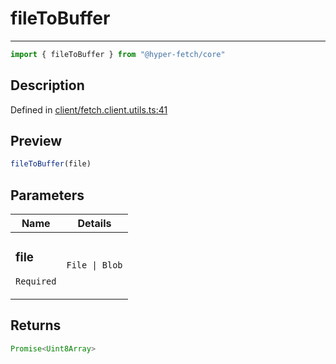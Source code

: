 

# fileToBuffer

<div class="api-docs__separator" data-reactroot="">

---

</div><div class="api-docs__import" data-reactroot="">

```ts
import { fileToBuffer } from "@hyper-fetch/core"
```

</div><div class="api-docs__section">

## Description

</div><div class="api-docs__description"><span class="api-docs__do-not-parse">



</span></div><p class="api-docs__definition">

Defined in [client/fetch.client.utils.ts:41](https://github.com/BetterTyped/hyper-fetch/blob/993719ed/packages/core/src/client/fetch.client.utils.ts#L41)

</p><div class="api-docs__section">

## Preview

</div><div class="api-docs__preview fn">

```ts
fileToBuffer(file)
```

</div><div class="api-docs__section">

## Parameters

</div><div class="api-docs__parameters"><table><thead><tr><th>Name</th><th>Details</th></tr></thead><tbody><tr param-data="file"><td class="api-docs__param-name required">

### file 

`Required`

</td><td class="api-docs__param-type">

`File | Blob`

</td></tr></tbody></table></div><div class="api-docs__section">

## Returns

</div><div class="api-docs__returns">

```ts
Promise<Uint8Array>
```

</div>